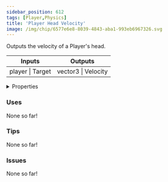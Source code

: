 ```yaml
---
sidebar_position: 612
tags: [Player,Physics]
title: 'Player Head Velocity'
image: /img/chip/6577e6e8-8039-4843-aba1-993eb6967326.svg
---
```


Outputs the velocity of a Player's head.



<IChip uuid="6577e6e8-8039-4843-aba1-993eb6967326"/>

<table><thead><tr><th>Inputs</th><th>Outputs</th></tr></thead><tbody><tr><td>player | Target</td><td>vector3 | Velocity</td></tr></tbody></table>

<details>
  <summary>Properties</summary>
  <div>
    <div>
    <table>
      <tbody>
        <tr>
          <td>Is beta required?</td>
          <td>No</td>
        </tr>
        <tr>
          <td>Is chip a trolling risk?</td>
          <td>No</td>
        </tr>
        <tr>
          <td>Is chip a role assignment risk?</td>
          <td>No</td>
        </tr>
        <tr>
          <td>Chip UUID</td>
          <td>6577e6e8-8039-4843-aba1-993eb6967326</td>
        </tr>
        <tr>
          <td>Room availability</td>
          <td>Available everywhere</td>
        </tr>
      </tbody>
    </table>
    </div>
  </div>
</details>

### Uses

None so far!

### Tips

None so far!

### Issues

None so far!